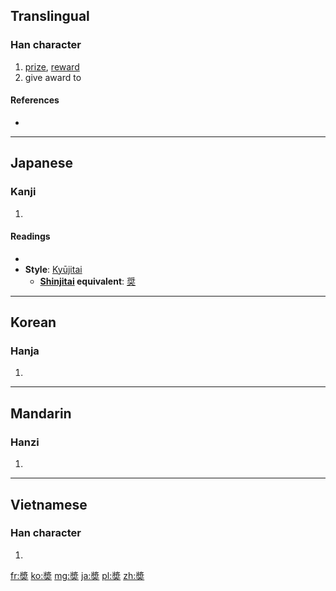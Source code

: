 {{also|奖|奨}}
==Translingual==

===Han character===
{{Han char|rn=37|rad=大|as=11|sn=14|four=|canj=女戈大 (VIK)}}

# [[prize]], [[reward]]
# give award to

====References====
* {{Han ref|kx=0254.010|dkj=05997|dj=0515.240|hdz=10548.030|uh=596C|ud=22892}}

----

==Japanese==

===Kanji===
{{ja-kanji|grade=|rs=大11}}

# {{defn|Japanese|sort=大11}}

====Readings====
* {{ja-readings|on=[[しょう]] (shō), [[そう]] (sō)|kun=[[すすめる]] (susumeru)}}
* '''Style''': [[Kyūjitai]]
** '''[[shinjitai|Shinjitai]] equivalent''': [[奨]]

----

==Korean==

===Hanja===
{{ko-hanja|hangeul=장|rv=jang|mr=chang}}

# {{defn|Korean|sort=大11}}

----

==Mandarin==

===Hanzi===
{{cmn-hanzi|sim=奖|pin=[[jiǎng]] ([[jiang3]])|wg=chiang<sup>3</sup>}}

# {{defn|Mandarin|sort=大11}}

----

==Vietnamese==

===Han character===
{{vi-hantu|[[tưởng]]|rs=大11}}

# {{defn|Vietnamese|sort=大11}}

[[fr:奬]]
[[ko:奬]]
[[mg:奬]]
[[ja:奬]]
[[pl:奬]]
[[zh:奬]]